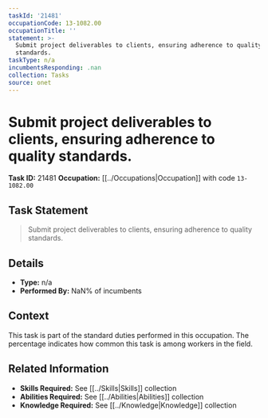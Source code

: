 ```yaml
---
taskId: '21481'
occupationCode: 13-1082.00
occupationTitle: ''
statement: >-
  Submit project deliverables to clients, ensuring adherence to quality
  standards.
taskType: n/a
incumbentsResponding: .nan
collection: Tasks
source: onet
---
```

# Submit project deliverables to clients, ensuring adherence to quality standards.

**Task ID:** 21481
**Occupation:** [[../Occupations|Occupation]] with code `13-1082.00`

## Task Statement

> Submit project deliverables to clients, ensuring adherence to quality standards.

## Details

- **Type:** n/a
- **Performed By:** NaN% of incumbents

## Context

This task is part of the standard duties performed in this occupation. The percentage indicates how common this task is among workers in the field.

## Related Information

- **Skills Required:** See [[../Skills|Skills]] collection
- **Abilities Required:** See [[../Abilities|Abilities]] collection
- **Knowledge Required:** See [[../Knowledge|Knowledge]] collection
